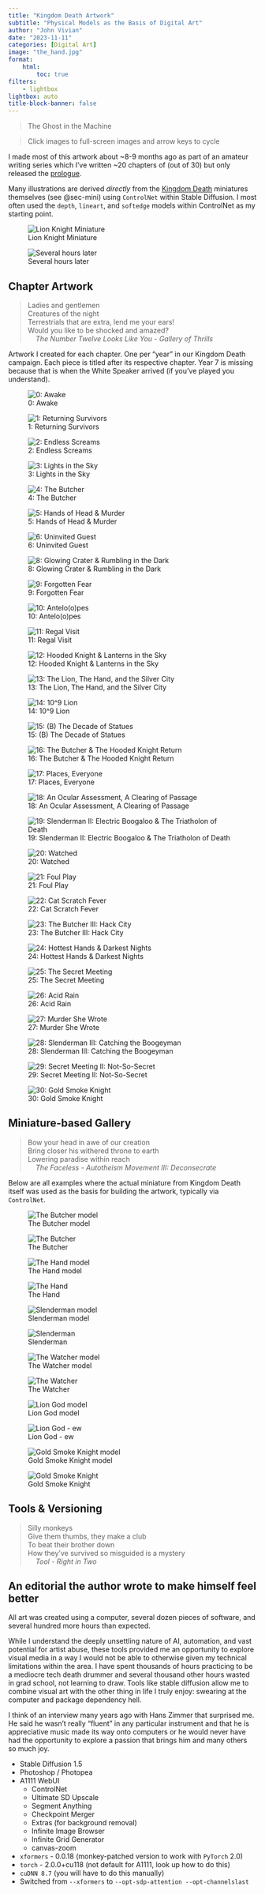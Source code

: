 ```yaml
---
title: "Kingdom Death Artwork"
subtitle: "Physical Models as the Basis of Digital Art"
author: "John Vivian"
date: "2023-11-11"
categories: [Digital Art]
image: "the_hand.jpg"
format: 
    html:
        toc: true
filters:
    - lightbox
lightbox: auto
title-block-banner: false
---
```


> The Ghost in the Machine

::: {.callout-note}
> Click images to full-screen images and arrow keys to cycle
:::


I made most of this artwork about ~8-9 months ago as part of an amateur writing series which I've written ~20 chapters of (out of 30) but only released the [prologue](https://github.com/jvivian/blog/tree/main/posts/kd-awake).

Many illustrations are derived *directly* from the [Kingdom Death](https://build.kingdomdeath.com/) miniatures themselves (see @sec-mini) using `ControlNet` within Stable Diffusion. I most often used the `depth`, `lineart`, and `softedge` models within ControlNet as my starting point.

::: grid
::: g-col-6
![Lion Knight Miniature](imgs/models/Lion-Knight.JPG){#fig-mini group="demo"}
:::

::: g-col-6
![Several hours later](imgs/Lion-Knight-4k.jpg){#fig-hanno group="demo"}
:::
:::

## Chapter Artwork
> Ladies and gentlemen<br> Creatures of the night<br> Terrestrials that are extra, lend me your ears!<br> Would you like to be shocked and amazed?<br>
&nbsp;&nbsp;&nbsp;&nbsp;_The Number Twelve Looks Like You - Gallery of Thrills_

Artwork I created for each chapter. One per "year" in our Kingdom Death campaign. Each piece is titled after its respective chapter. Year 7 is missing because that is when the White Speaker arrived (if you've played you understand).

::: grid
::: g-col-6
![0: Awake](imgs/ch00a-wide.jpg){group="gallery"}
:::

::: g-col-6
![1: Returning Survivors](imgs/ch01.png){group="gallery"}
:::
:::

::: grid
::: g-col-6
![2: Endless Screams](imgs/ch02-endless-screams-4k.jpg){group="gallery"}
:::

::: g-col-6
![3: Lights in the Sky](imgs/lights-in-the-sky.jpg){group="gallery"}
:::
:::

::: grid
::: g-col-6
![4: The Butcher](imgs/The-Butcher-4k.jpg){group="gallery"}
:::

::: g-col-6
![5: Hands of Head & Murder](imgs/ch05-b.png){group="gallery"}
:::
:::

::: grid
::: g-col-6
![6: Uninvited Guest](imgs/ch06.png){group="gallery"}
:::

::: g-col-6
![8: Glowing Crater & Rumbling in the Dark](imgs/ch08.png){group="gallery"}
:::
:::

::: grid
::: g-col-6
![9: Forgotten Fear](imgs/ch09.png){group="gallery"}
:::

::: g-col-6
![10: Antelo(o)p~~e~~s](imgs/ch10.png){group="gallery"}
:::
:::

::: grid
::: g-col-6
![11: Regal Visit](imgs/the_hand.jpg){group="gallery"}
:::

::: g-col-6
![12: Hooded Knight & Lanterns in the Sky](imgs/ch12.png){group="gallery"}
:::
:::

::: grid
::: g-col-6
![13: The Lion, The Hand, and the Silver City](imgs/ch13-b.png){group="gallery"}
:::

::: g-col-6
![14: 10^9 Lion](imgs/ch14.png){group="gallery"}
:::
:::

::: grid
::: g-col-6
![15: (B) The Decade of Statues](imgs/Time-Phoenix-4k.jpg){group="gallery"}
:::

::: g-col-6
![16: The Butcher & The Hooded Knight Return](imgs/ch16.png){group="gallery"}
:::
:::

::: grid
::: g-col-6
![17: Places, Everyone](imgs/Lion-Knight-4k.jpg){group="gallery"}
:::

::: g-col-6
![18: An Ocular Assessment, A Clearing of Passage](imgs/warlord-armor.jpg){group="gallery"}
:::
:::

::: grid
::: g-col-6
![19: Slenderman II: Electric Boogaloo & The Triatholon of Death](imgs/triathalon-redone.jpg){group="gallery"}
:::

::: g-col-6
![20: Watched](imgs/ch20.png){group="gallery"}
:::
:::

::: grid
::: g-col-6
![21: Foul Play](imgs/ch21.png){group="gallery"}
:::

::: g-col-6
![22: Cat Scratch Fever](imgs/ch22.png){group="gallery"}
:::
:::

::: grid
::: g-col-6
![23: The Butcher III: Hack City](imgs/Butcher-HackCityh.jpg){group="gallery"}
:::

::: g-col-6
![24: Hottest Hands & Darkest Nights](imgs/Watcher-redo.jpg){group="gallery"}
:::
:::

::: grid
::: g-col-6
![25: The Secret Meeting](imgs/00005.jpg){group="gallery"}
:::

::: g-col-6
![26: Acid Rain](imgs/DBK.jpg){group="gallery"}
:::
:::

::: grid
::: g-col-6
![27: Murder She Wrote](imgs/horripilation.jpg){group="gallery"}
:::

::: g-col-6
![28: Slenderman III: Catching the Boogeyman](imgs/slendyboi.jpg){group="gallery"}
:::
:::

::: grid
::: g-col-6
![29: Secret Meeting II: Not-So-Secret](imgs/Lion-God.jpg){group="gallery"}
:::

::: g-col-6
![30: Gold Smoke Knight](imgs/GSK-4k-upscaled.jpg){group="gallery"}
:::
:::

## Miniature-based Gallery {#sec-mini}
> Bow your head in awe of our creation<br> Bring closer his withered throne to earth<br> Lowering paradise within reach<br>
&nbsp;&nbsp;&nbsp;&nbsp;_The Faceless - Autotheism Movement III: Deconsecrate_



Below are all examples where the actual miniature from Kingdom Death itself was used as the basis for building the artwork, typically via `ControlNet`.


::: grid
::: g-col-6
![The Butcher model](imgs/models/The_Butcher.JPG){group="mini"}
:::

::: g-col-6
![The Butcher](imgs/The-Butcher-4k.jpg){group="mini"}
:::
:::

::: grid
::: g-col-6
![The Hand model](imgs/models/The-Hand.JPG){group="mini"}
:::

::: g-col-6
![The Hand](imgs/the_hand.jpg){group="mini"}
:::
:::

::: grid
::: g-col-6
![Slenderman model](imgs/models/slenderman.png){group="mini"}
:::

::: g-col-6
![Slenderman](imgs/slendyboi.jpg){group="mini"}
:::
:::

::: grid
::: g-col-6
![The Watcher model](imgs/models/watcher-uncropped.JPG){group="mini"}
:::

::: g-col-6
![The Watcher](imgs/Watcher-redo.jpg){group="mini"}
:::
:::

::: grid
::: g-col-6
![Lion God model](imgs/models/lion-god.png){group="mini"}
:::

::: g-col-6
![Lion God - ew](imgs/Lion-God.jpg){group="mini"}
:::
:::

::: grid
::: g-col-6
![Gold Smoke Knight model](imgs/models/gsk.JPG){group="mini"}
:::

::: g-col-6
![Gold Smoke Knight](imgs/GSK-4k-upscaled.jpg){group="mini"}
:::
:::


## Tools & Versioning
> Silly monkeys<br> Give them thumbs, they make a club<br> To beat their brother down<br> How they've survived so misguided is a mystery<br>&nbsp;&nbsp;&nbsp;&nbsp;_Tool - Right in Two_

::: {.callout-note collapse="true"}
## An editorial the author wrote to make himself feel better
All art was created using a computer, several dozen pieces of software, and several hundred more hours than expected.

While I understand the deeply unsettling nature of AI, automation, and vast potential for artist abuse, these tools provided me an opportunity to explore visual media in a way I would not be able to otherwise given my technical limitations within the area. I have spent thousands of hours practicing to be a mediocre tech death drummer and several thousand other hours wasted in grad school, not learning to draw. Tools like stable diffusion allow me to combine visual art with the other thing in life I truly enjoy: swearing at the computer and package dependency hell.

I think of an interview many years ago with Hans Zimmer that surprised me. He said he wasn't really "fluent" in any particular instrument and that he is appreciative music made its way onto computers or he would never have had the opportunity to explore a passion that brings him and many others so much joy.
:::

-   Stable Diffusion 1.5
-   Photoshop / Photopea
-   A1111 WebUI
    - ControlNet
    - Ultimate SD Upscale
    - Segment Anything
    - Checkpoint Merger
    - Extras (for background removal)
    - Infinite Image Browser
    - Infinite Grid Generator
    - canvas-zoom
-   `xformers` - 0.0.18 (monkey-patched version to work with `PyTorch` 2.0)
-   `torch` - 2.0.0+cu118 (not default for A1111, look up how to do this)
-   `cuDNN 8.7` (you will have to do this manually)
-   Switched from `--xformers` to `--opt-sdp-attention --opt-channelslast`
